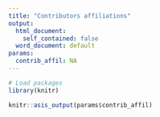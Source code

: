 ```yaml
---
title: "Contributors affiliations"
output: 
  html_document:
    self_contained: false
  word_document: default
params:
  contrib_affil: NA
---
```


<style type="text/css">

h1.title {
  font-size: 38px;
  color: Balck;
  text-align: center;
}

</style>

```r
# Load packages
library(knitr)
```

```r
knitr::asis_output(params$contrib_affil)
```